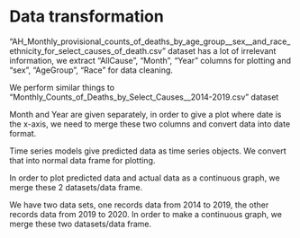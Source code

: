 # Data transformation

"AH_Monthly_provisional_counts_of_deaths_by_age_group__sex__and_race_ethnicity_for_select_causes_of_death.csv" dataset has a lot of irrelevant information, we extract "AllCause", "Month", "Year" columns for plotting and "sex", "AgeGroup", "Race" for data cleaning.

We perform similar things to "Monthly_Counts_of_Deaths_by_Select_Causes__2014-2019.csv" dataset

Month and Year are given separately, in order to give a plot where date is the x-axis, we need to merge these two columns and convert data into date format.

Time series models give predicted data as time series objects. We convert that into normal data frame for plotting.

In order to plot predicted data and actual data as a continuous graph, we merge these 2 datasets/data frame.

We have two data sets, one records data from 2014 to 2019, the other records data from 2019 to 2020. In order to make a continuous graph, we merge these two datasets/data frame.
